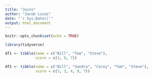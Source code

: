 ```yaml
---
title: "Joins"
author: "Jacob Lucas"
date: "`r Sys.Date()`"
output: html_document
---
```


```r
knitr::opts_chunk$set(echo = TRUE)
```

```r
library(tidyverse)
```
```r
df1 <- tibble(name = c("Bill", "Tom", "Steve"),
              score = c(3, 9, 7))

df2 <- tibble(name = c("Bill", "Sandra", "Corey", "Tom", "Steve"),
              score = c(3, 3, 4, 9, 7))
```


